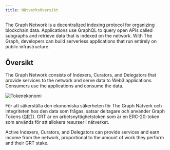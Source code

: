 ```yaml
---
title: Nätverksöversikt
---
```


The Graph Network is a decentralized indexing protocol for organizing blockchain data. Applications use GraphQL to query open APIs called subgraphs and retrieve data that is indexed on the network. With The Graph, developers can build serverless applications that run entirely on public infrastructure.

## Översikt

The Graph Network consists of Indexers, Curators, and Delegators that provide services to the network and serve data to Web3 applications. Consumers use the applications and consume the data.

![Tokenekonomi](/img/Network-roles@2x.png)

För att säkerställa den ekonomiska säkerheten för The Graph Nätverk och integriteten hos den data som frågas, satsar deltagare och använder Graph Tokens ([GRT](/tokenomics)). GRT är en arbetsnyttighetstoken som är en ERC-20-token som används för att allokera resurser i nätverket.

Active Indexers, Curators, and Delegators can provide services and earn income from the network, proportional to the amount of work they perform and their GRT stake.
